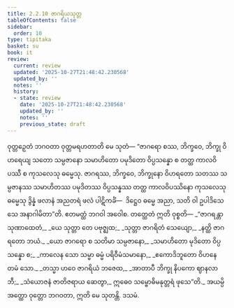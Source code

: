 ```yaml
---
title: 2.2.10 ဇာဂရိယသုတ္တ
tableOfContents: false
sidebar:
  order: 10
type: tipitaka
basket: su
book: it
review:
  current: review
  updated: '2025-10-27T21:48:42.230568'
  updated_by: ''
  notes: ''
  history:
  - state: review
    date: '2025-10-27T21:48:42.230568'
    updated_by: ''
    notes: ''
    previous_state: draft
---
```



<ReviewStatus review={frontmatter.review} showDetails={true} />

<HypothesisAnnotation frontmatter={frontmatter} />

<DynamicBreadcrumb />

<Division number="47" book="it" e="ch" v="18" p="223">

<Paragraph number="299" book="it">
ဝုတ္တဉှေတံ ဘဂဝတာ ဝုတ္တမရဟတာတိ မေ သုတံ—
</Paragraph>

<Paragraph number="300" book="it">
“ဇာဂရော စဿ, ဘိက္ခဝေ, ဘိက္ခု ဝိဟရေယျ သတော သမ္ပဇာနော သမာဟိတော ပမုဒိတော ဝိပ္ပသန္နော စ တတ္ထ ကာလဝိပဿီ စ ကုသလေသု ဓမ္မေသု. ဇာဂရဿ, ဘိက္ခဝေ, ဘိက္ခုနော ဝိဟရတော သတဿ သမ္ပဇာနဿ သမာဟိတဿ ပမုဒိတဿ ဝိပ္ပသန္နဿ တတ္ထ ကာလဝိပဿိနော ကုသလေသု ဓမ္မေသု ဒွိန္နံ ဖလာနံ အညတရံ ဖလံ ပါဋိကင်္ခံ—  ဒိဋ္ဌေဝ ဓမ္မေ အညာ, သတိ ဝါ ဥပါဒိသေသေ အနာဂါမိတာ”တိ. ဧတမတ္ထံ ဘဂဝါ အဝေါစ. တတ္ထေတံ ဣတိ ဝုစ္စတိ—
</Paragraph>

<Paragraph number="301" type="verses" book="it">
_“ဇာဂရန္တာ သုဏာထေတံ,_  
_ယေ သုတ္တာ တေ ပဗုဇ္ဈထ;_  
_သုတ္တာ ဇာဂရိတံ သေယျော,_  
_နတ္ထိ ဇာဂရတော ဘယံ._  

</Paragraph>

<Paragraph number="302" type="verses" book="it">
_ယော ဇာဂရော စ သတိမာ သမ္ပဇာနော,_  
_သမာဟိတော မုဒိတော ဝိပ္ပသန္နော စ;_  
_ကာလေန သော သမ္မာ ဓမ္မံ ပရိဝီမံသမာနော,_  
_ဧကောဒိဘူတော ဝိဟနေ တမံ သော._  

</Paragraph>

<Paragraph number="303" type="verses" book="it">
_တသ္မာ ဟဝေ ဇာဂရိယံ ဘဇေထ,_  
_အာတာပီ ဘိက္ခု နိပကော ဈာနလာဘီ;_  
_သံယောဇနံ ဇာတိဇရာယ ဆေတွာ,_  
ဣဓေဝ သမ္ဗောဓိမနုတ္တရံ ဖုသေ”တိ._  

</Paragraph>

<Paragraph number="304" book="it">
အယမ္ပိ အတ္ထော ဝုတ္တော ဘဂဝတာ, ဣတိ မေ သုတန္တိ.

</Paragraph>
</Division>

<Paragraph number="305" type="center" book="it">
ဒသမံ.
</Paragraph>